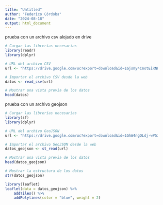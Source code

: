 ```yaml
---
title: "Untitled"
author: "Federico Córdoba"
date: "2024-08-18"
output: html_document
---
```


prueba con un archivo csv alojado en drive


```r
# Cargar las librerías necesarias
library(readr)
library(dplyr)

# URL del archivo CSV
url <- "https://drive.google.com/uc?export=download&id=1Gjsmy4CnotEiRNPKLI-eJi5QoiOaB0qj"

# Importar el archivo CSV desde la web
datos <- read_csv(url)

# Mostrar una vista previa de los datos
head(datos)
```


prueba con un archivo geojson

```r
# Cargar las librerías necesarias
library(sf)
library(dplyr)

# URL del archivo GeoJSON
url <- "https://drive.google.com/uc?export=download&id=1GhW4ngOLdj-wP53W-Tu4M4iqUoj2huqH"  # Reemplaza con la URL real

# Importar el archivo GeoJSON desde la web
datos_geojson <- st_read(url)

# Mostrar una vista previa de los datos
head(datos_geojson)

# Mostrar la estructura de los datos
str(datos_geojson)
```

```r
library(leaflet)
leaflet(data = datos_geojson) %>%
    addTiles() %>%
    addPolylines(color = "blue", weight = 2)
```



